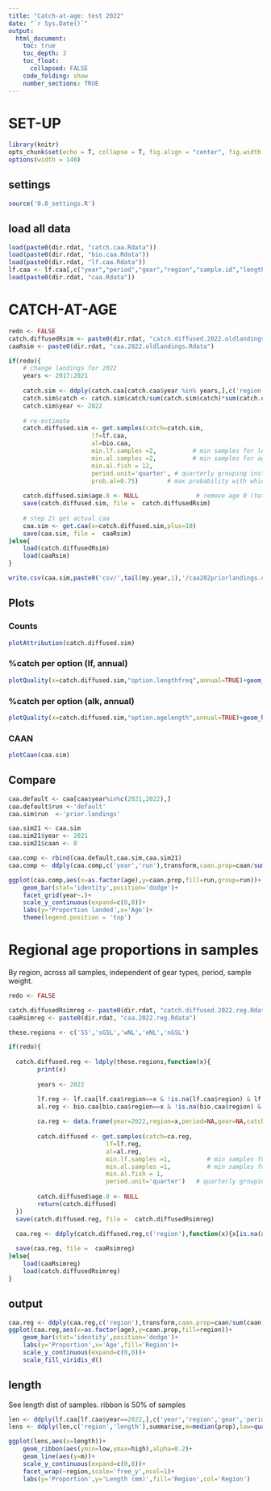 ```yaml
---
title: "Catch-at-age: test 2022"
date: "`r Sys.Date()`"
output:
  html_document:
    toc: true
    toc_depth: 3
    toc_float:
      collapsed: FALSE
    code_folding: show
    number_sections: TRUE
---
```

    
# SET-UP
```r
library(knitr)
opts_chunk$set(echo = T, collapse = T, fig.align = "center", fig.width = 9, fig.height = 6)
options(width = 140)
```    

## settings
```r
source('0.0_settings.R')
```

## load all data
```r
load(paste0(dir.rdat, "catch.caa.Rdata"))                                # from 2.0 caa
load(paste0(dir.rdat, "bio.caa.Rdata"))                                  # from 2.0 caa
load(paste0(dir.rdat, "lf.caa.Rdata"))                                   # from 2.0 caa
lf.caa <- lf.caa[,c("year","period","gear","region","sample.id","length","weight.unit","n")]
load(paste0(dir.rdat, "caa.Rdata"))                                      # from 2.0 caa - default caa
```

# CATCH-AT-AGE
```r
redo <- FALSE
catch.diffusedRsim <- paste0(dir.rdat, "catch.diffused.2022.oldlandings.Rdata")
caaRsim <- paste0(dir.rdat, "caa.2022.oldlandings.Rdata")

if(redo){
    # change landings for 2022
    years <- 2017:2021
    
    catch.sim <- ddply(catch.caa[catch.caa$year %in% years,],c('region','period','gear'),summarise,catch=mean(catch)) # average proportions of last years
    catch.sim$catch <- catch.sim$catch/sum(catch.sim$catch)*sum(catch.caa[catch.caa$year==2022,'catch'])  # rescale to 2022 total catch
    catch.sim$year <- 2022
    
    # re-estimate
    catch.diffused.sim <- get.samples(catch=catch.sim,
                       lf=lf.caa, 
                       al=bio.caa,
                       min.lf.samples =2,          # min samples for length-frequency
                       min.al.samples =2,          # min samples for age-length key
                       min.al.fish = 12,
                       period.unit='quarter', # quarterly grouping instead of monthly
                       prob.al=0.75)        # max probability with which for a given length an age class might be missing in stratum specific  ALK
    
    catch.diffused.sim$age.0 <- NULL                # remove age 0 (total landings somewhat smaller)
    save(catch.diffused.sim, file =  catch.diffusedRsim)
    
    # step 2) get actual caa
    caa.sim <- get.caa(x=catch.diffused.sim,plus=10)
    save(caa.sim, file =  caaRsim)     
}else{
    load(catch.diffusedRsim)
    load(caaRsim) 
}

write.csv(caa.sim,paste0('csv/',tail(my.year,1),'/caa202priorlandings.csv'))


```

## Plots{.tabset}
### Counts
```r
plotAttribution(catch.diffused.sim)
```

### %catch per option (lf, annual)
```r
plotQuality(x=catch.diffused.sim,"option.lengthfreq",annual=TRUE)+geom_hline(yintercept=0.5,col='lightgrey')
```

### %catch per option (alk, annual)
```r
plotQuality(x=catch.diffused.sim,"option.agelength",annual=TRUE)+geom_hline(yintercept=0.5,col='lightgrey')
```

### CAAN
```r
plotCaan(caa.sim)
```


## Compare
```r
caa.default <- caa[caa$year%in%c(2021,2022),]
caa.default$run <-'default'
caa.sim$run  <-'prior.landings'

caa.sim21 <- caa.sim
caa.sim21$year <- 2021
caa.sim21$caan <- 0

caa.comp <- rbind(caa.default,caa.sim,caa.sim21)
caa.comp <- ddply(caa.comp,c('year','run'),transform,caan.prop=caan/sum(caan))

ggplot(caa.comp,aes(x=as.factor(age),y=caan.prop,fill=run,group=run))+
    geom_bar(stat='identity',position='dodge')+
    facet_grid(year~.)+
    scale_y_continuous(expand=c(0,0))+
    labs(y='Proportion landed',x='Age')+
    theme(legend.position = 'top')

```

# Regional age proportions in samples
By region, across all samples, independent of gear types, period, sample weight. 
```r
redo <- FALSE

catch.diffusedRsimreg <- paste0(dir.rdat, "catch.diffused.2022.reg.Rdata")
caaRsimreg <- paste0(dir.rdat, "caa.2022.reg.Rdata")

these.regions <- c('SS','sGSL','wNL','eNL','nGSL')

if(redo){
  
  catch.diffused.reg <- ldply(these.regions,function(x){
        print(x)
    
        years <- 2022

        lf.reg <- lf.caa[lf.caa$region==x & !is.na(lf.caa$region) & lf.caa$year %in% years,]
        al.reg <- bio.caa[bio.caa$region==x & !is.na(bio.caa$region) & bio.caa$year %in% years,]
        
        ca.reg <- data.frame(year=2022,region=x,period=NA,gear=NA,catch=1)   # !!! index like !!!! age-comp across all samples
                                              
        catch.diffused <- get.samples(catch=ca.reg,
                           lf=lf.reg, 
                           al=al.reg,
                           min.lf.samples =1,          # min samples for length-frequency
                           min.al.samples =1,          # min samples for age-length key
                           min.al.fish = 1,
                           period.unit='quarter')   # quarterly grouping instead of monthly
    
        catch.diffused$age.0 <- NULL                                             # remove age 0 ?? (total landings somewhat smaller)
        return(catch.diffused)
  })
  save(catch.diffused.reg, file =  catch.diffusedRsimreg)
  
  caa.reg <- ddply(catch.diffused.reg,c('region'),function(x){x[is.na(x)]<-0;get.caa(x,plus=10)})

  save(caa.reg, file =  caaRsimreg)
}else{ 
    load(caaRsimreg)
    load(catch.diffusedRsimreg)
}

```

## output
```r
caa.reg <- ddply(caa.reg,c('region'),transform,caan.prop=caan/sum(caan))
ggplot(caa.reg,aes(x=as.factor(age),y=caan.prop,fill=region))+
    geom_bar(stat='identity',position='dodge')+
    labs(y='Proportion',x='Age',fill='Region')+
    scale_y_continuous(expand=c(0,0))+
    scale_fill_viridis_d()

```

## length
See length dist of samples. ribbon is 50% of samples
```r
len <- ddply(lf.caa[lf.caa$year==2022,],c('year','region','gear','period','sample.id'),transform,prop=n/sum(n)) 
lens <- ddply(len,c('region','length'),summarise,m=median(prop),low=quantile(prop,0.25),high=quantile(prop,0.75))

ggplot(lens,aes(x=length))+
    geom_ribbon(aes(ymin=low,ymax=high),alpha=0.2)+
    geom_line(aes(y=m))+
    scale_y_continuous(expand=c(0,0))+
    facet_wrap(~region,scale='free_y',ncol=1)+
    labs(y='Proportion',y='Length (mm)',fill='Region',col='Region')

```


